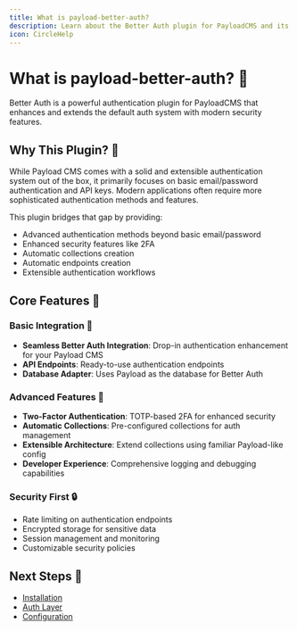 ```yaml
---
title: What is payload-better-auth?
description: Learn about the Better Auth plugin for PayloadCMS and its core features
icon: CircleHelp
---
```


# What is payload-better-auth? 🤔

Better Auth is a powerful authentication plugin for PayloadCMS that enhances and extends the default auth system with modern security features.

## Why This Plugin? 🎯

While Payload CMS comes with a solid and extensible authentication system out of the box, it primarily focuses on basic email/password authentication and API keys. Modern applications often require more sophisticated authentication methods and features.

This plugin bridges that gap by providing:
- Advanced authentication methods beyond basic email/password
- Enhanced security features like 2FA
- Automatic collections creation
- Automatic endpoints creation
- Extensible authentication workflows

## Core Features 🚀

### Basic Integration 🤝
- **Seamless Better Auth Integration**: Drop-in authentication enhancement for your Payload CMS
- **API Endpoints**: Ready-to-use authentication endpoints
- **Database Adapter**: Uses Payload as the database for Better Auth

### Advanced Features 🎯
- **Two-Factor Authentication**: TOTP-based 2FA for enhanced security
- **Automatic Collections**: Pre-configured collections for auth management
- **Extensible Architecture**: Extend collections using familiar Payload-like config
- **Developer Experience**: Comprehensive logging and debugging capabilities

### Security First 🔒
- Rate limiting on authentication endpoints
- Encrypted storage for sensitive data
- Session management and monitoring
- Customizable security policies

## Next Steps 🚀

- [Installation](/docs/getting-started/installation)
- [Auth Layer](/docs/auth-layer/create-auth-layer)
- [Configuration](/docs/configuration/plugin-options)